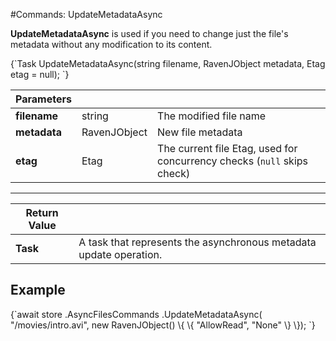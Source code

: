 
#Commands: UpdateMetadataAsync

**UpdateMetadataAsync** is used if you need to change just the file's metadata without any modification to its content.



<TabItem value="update_metadata_1" label="update_metadata_1">
<CodeBlock language="csharp">
{`Task UpdateMetadataAsync(string filename, RavenJObject metadata, Etag etag = null);
`}
</CodeBlock>
</TabItem>

| Parameters | | |
| ------------- | ------------- | ----- |
| **filename** | string | The modified file name |
| **metadata** | RavenJObject | New file metadata |
| **etag** | Etag | The current file Etag, used for concurrency checks (`null` skips check) |

---

| Return Value | |
| ------------- | ------------- |
| **Task** | A task that represents the asynchronous metadata update operation. |

## Example

<TabItem value="update_metadata_2" label="update_metadata_2">
<CodeBlock language="csharp">
{`await store
	.AsyncFilesCommands
	.UpdateMetadataAsync(
		"/movies/intro.avi",
		new RavenJObject()
		\{
			\{
				"AllowRead", "None"
			\}
		\});
`}
</CodeBlock>
</TabItem>

